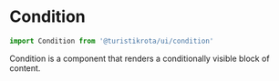 
<Meta of={ConditionStories} />

# Condition

```jsx
import Condition from '@turistikrota/ui/condition'
```

Condition is a component that renders a conditionally visible block of content.

<Canvas of={ConditionStories.Playground} />

<Controls />
